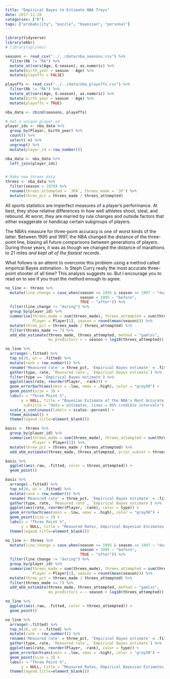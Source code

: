 ```yaml
---
title: "Empirical Bayes to Estimate NBA Treys"
date: 2017-12-28
categories: ["R"]
tags: ["probability", "puzzle", "bayesian", "personal"]
---
```


```r
library(tidyverse)
library(ebbr)
# library(splines)

seasons <- read_csv("../../data/nba_seasons.csv") %>% 
  filter(Rk != "Rk") %>% 
  mutate_at(vars(Age, G:season), as.numeric) %>% 
  mutate(birth_year = season - Age) %>% 
  mutate(playoffs = FALSE)

playoffs <- read_csv("../../data/nba_playoffs.csv") %>% 
  filter(Rk != "Rk") %>% 
  mutate_at(vars(Age, G:season), as.numeric) %>% 
  mutate(birth_year = season - Age) %>% 
  mutate(playoffs = TRUE)

nba_data <- rbind(seasons, playoffs)

# Get a unique player id
player_ids <- nba_data %>% 
  group_by(Player, birth_year) %>% 
  count() %>% 
  select(-n) %>% 
  ungroup() %>% 
  mutate(player_id = row_number())

nba_data <- nba_data %>% 
  left_join(player_ids)


# Make new threes data
threes <- nba_data %>% 
  filter(season > 1979) %>%
  rename(threes_attempted = `3PA`, threes_made = `3P`) %>% 
  mutate(three_pct = threes_made / threes_attempted)
```


All sports statistics are imperfect measures of a player's performance. At best, they show relative differences in how well athletes shoot, steal, and rebound. At worst, they are marred by rule changes and outside factors that either exaggerate or handicap certain subgroups of players. 

The NBA's measure for three-point accuracy is one of worst kinds of the latter. Between 1995 and 1997, the NBA changed the distance of the three-point line, biasing all future comparisons between generations of players. During those years, it was as though we changed the distance of marathons to 21 miles *and kept all of the fastest records*.

What follows is an attemt to overcome this problem using a method called empirical Bayes estimation . Is Steph Curry really the most accurate three-point shooter of all time? This analysis suggests so. But I encourage you to read on to see if you trust the method enough to agree. 

```r
no_line <- threes %>% 
  mutate(line_change = case_when(season >= 1995 & season <= 1997 ~ "during",
                                 season < 1995 ~ "before",
                                 TRUE ~ "after")) %>% 
  filter(line_change != "during") %>% 
  group_by(player_id) %>% 
  summarise(threes_made = sum(threes_made), threes_attempted = sum(threes_attempted),
            Player = Player[1], season = round(mean(season))) %>% 
  mutate(three_pct = threes_made / threes_attempted) %>% 
  filter(threes_made >= 7) %>% 
  add_ebb_estimate(threes_made, threes_attempted, method = "gamlss", 
                   mu_predictors = ~ season + log10(threes_attempted)) 

no_line %>%
  arrange(-.fitted) %>% 
  top_n(20, wt = .fitted) %>% 
  mutate(rank = row_number()) %>% 
  rename('Measured rate' = three_pct, 'Empirical Bayes estimate' = .fitted) %>% 
  gather(type, rate, `Measured rate`, `Empirical Bayes estimate`) %>%
  filter(type == 'Empirical Bayes estimate') %>% 
  ggplot(aes(rate, reorder(Player, -rank))) +
  geom_errorbarh(aes(xmin = .low, xmax = .high), color = "gray50") +
  geom_point(size = 3) +
  labs(x = "Three Point %",
       y = NULL, title = "Bayesian Estimate of the NBA's Most Accurate 3-point Shooters",
        subtitle = "dots = estimates, lines = 95% credible intervals") +
  scale_x_continuous(labels = scales::percent) +
  theme_minimal() +
  theme(legend.title=element_blank())
```


```r
basic <- threes %>% 
  group_by(player_id) %>% 
  summarise(threes_made = sum(threes_made), threes_attempted = sum(threes_attempted),
            Player = Player[1]) %>% 
  mutate(three_pct = threes_made / threes_attempted) %>% 
  add_ebb_estimate(threes_made, threes_attempted, prior_subset = threes_made > 50)

basic %>% 
  ggplot(aes(.raw, .fitted, color = threes_attempted)) +
  geom_point()

basic %>%
  arrange(-.fitted) %>% 
  top_n(20, wt = .fitted) %>% 
  mutate(rank = row_number()) %>% 
  rename('Measured rate' = three_pct, 'Empirical Bayes estimate' = .fitted) %>% 
  gather(type, rate, `Measured rate`, `Empirical Bayes estimate`) %>%
  ggplot(aes(rate, reorder(Player, -rank), color = type)) +
  geom_errorbarh(aes(xmin = .low, xmax = .high), color = "gray50") +
  geom_point(size = 3) +
  labs(x = "Three Point %",
       y = NULL, title = "Measured Rates, Empirical Bayesian Estimates, and Credible Intervals") +  theme_minimal() +
  theme(legend.title=element_blank())
```

```r
no_line <- threes %>% 
  mutate(line_change = case_when(season >= 1995 & season <= 1997 ~ "during",
                                 season < 1995 ~ "before",
                                 TRUE ~ "after")) %>% 
  filter(line_change != "during") %>% 
  group_by(player_id) %>% 
  summarise(threes_made = sum(threes_made), threes_attempted = sum(threes_attempted),
            Player = Player[1], season = round(mean(season))) %>% 
  mutate(three_pct = threes_made / threes_attempted) %>% 
  filter(threes_made >= 7) %>% 
  add_ebb_estimate(threes_made, threes_attempted, method = "gamlss", 
                   mu_predictors = ~ season + log10(threes_attempted)) 

no_line %>% 
  ggplot(aes(.raw, .fitted, color = threes_attempted)) +
  geom_point()

no_line %>%
  arrange(-.fitted) %>% 
  top_n(20, wt = .fitted) %>% 
  mutate(rank = row_number()) %>% 
  rename('Measured rate' = three_pct, 'Empirical Bayes estimate' = .fitted) %>% 
  gather(type, rate, `Measured rate`, `Empirical Bayes estimate`) %>%
  ggplot(aes(rate, reorder(Player, -rank), color = type)) +
  geom_errorbarh(aes(xmin = .low, xmax = .high), color = "gray50") +
  geom_point(size = 3) +
  labs(x = "Three Point %",
       y = NULL, title = "Measured Rates, Empirical Bayesian Estimates, and Credible Intervals") +  theme_minimal() +
  theme(legend.title=element_blank())
```


